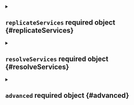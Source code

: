 


<details className="config-field" data-expandable="true">
<summary>

## `replicateServices` <span className="config-field-required" data-required="true">required</span> <span className="config-field-type">object</span> <span className="config-field-default"></span> <span className="config-field-enum"></span> {#replicateServices}



</summary>




<details className="config-field" data-expandable="true">
<summary>

### `toHost` <span className="config-field-required" data-required="true">required</span> <span className="config-field-type">object</span> <span className="config-field-default"></span> <span className="config-field-enum"></span> {#replicateServices-toHost}



</summary>




<details className="config-field" data-expandable="false" open>
<summary>

#### `from` <span className="config-field-required" data-required="true">required</span> <span className="config-field-type">string</span> <span className="config-field-default"></span> <span className="config-field-enum"></span> {#replicateServices-toHost-from}



</summary>



</details>



<details className="config-field" data-expandable="false" open>
<summary>

#### `to` <span className="config-field-required" data-required="true">required</span> <span className="config-field-type">string</span> <span className="config-field-default"></span> <span className="config-field-enum"></span> {#replicateServices-toHost-to}



</summary>



</details>


</details>



<details className="config-field" data-expandable="true">
<summary>

### `fromHost` <span className="config-field-required" data-required="true">required</span> <span className="config-field-type">object</span> <span className="config-field-default"></span> <span className="config-field-enum"></span> {#replicateServices-fromHost}



</summary>




<details className="config-field" data-expandable="false" open>
<summary>

#### `from` <span className="config-field-required" data-required="true">required</span> <span className="config-field-type">string</span> <span className="config-field-default"></span> <span className="config-field-enum"></span> {#replicateServices-fromHost-from}



</summary>



</details>



<details className="config-field" data-expandable="false" open>
<summary>

#### `to` <span className="config-field-required" data-required="true">required</span> <span className="config-field-type">string</span> <span className="config-field-default"></span> <span className="config-field-enum"></span> {#replicateServices-fromHost-to}



</summary>



</details>


</details>


</details>



<details className="config-field" data-expandable="true">
<summary>

## `resolveServices` <span className="config-field-required" data-required="true">required</span> <span className="config-field-type">object</span> <span className="config-field-default"></span> <span className="config-field-enum"></span> {#resolveServices}



</summary>




<details className="config-field" data-expandable="false" open>
<summary>

### `service` <span className="config-field-required" data-required="true">required</span> <span className="config-field-type">string</span> <span className="config-field-default"></span> <span className="config-field-enum"></span> {#resolveServices-service}



</summary>



</details>



<details className="config-field" data-expandable="true">
<summary>

### `target` <span className="config-field-required" data-required="true">required</span> <span className="config-field-type">object</span> <span className="config-field-default"></span> <span className="config-field-enum"></span> {#resolveServices-target}



</summary>




<details className="config-field" data-expandable="true">
<summary>

#### `vcluster` <span className="config-field-required" data-required="true">required</span> <span className="config-field-type">object</span> <span className="config-field-default"></span> <span className="config-field-enum"></span> {#resolveServices-target-vcluster}



</summary>




<details className="config-field" data-expandable="false" open>
<summary>

##### `service` <span className="config-field-required" data-required="true">required</span> <span className="config-field-type">string</span> <span className="config-field-default"></span> <span className="config-field-enum"></span> {#resolveServices-target-vcluster-service}



</summary>



</details>


</details>



<details className="config-field" data-expandable="true">
<summary>

#### `host` <span className="config-field-required" data-required="true">required</span> <span className="config-field-type">object</span> <span className="config-field-default"></span> <span className="config-field-enum"></span> {#resolveServices-target-host}



</summary>




<details className="config-field" data-expandable="false" open>
<summary>

##### `service` <span className="config-field-required" data-required="true">required</span> <span className="config-field-type">string</span> <span className="config-field-default"></span> <span className="config-field-enum"></span> {#resolveServices-target-host-service}



</summary>



</details>


</details>



<details className="config-field" data-expandable="true">
<summary>

#### `external` <span className="config-field-required" data-required="true">required</span> <span className="config-field-type">object</span> <span className="config-field-default"></span> <span className="config-field-enum"></span> {#resolveServices-target-external}



</summary>




<details className="config-field" data-expandable="false" open>
<summary>

##### `hostname` <span className="config-field-required" data-required="true">required</span> <span className="config-field-type">string</span> <span className="config-field-default"></span> <span className="config-field-enum"></span> {#resolveServices-target-external-hostname}



</summary>



</details>


</details>


</details>


</details>



<details className="config-field" data-expandable="true">
<summary>

## `advanced` <span className="config-field-required" data-required="true">required</span> <span className="config-field-type">object</span> <span className="config-field-default"></span> <span className="config-field-enum"></span> {#advanced}



</summary>




<details className="config-field" data-expandable="false" open>
<summary>

### `clusterDomain` <span className="config-field-required" data-required="true">required</span> <span className="config-field-type">string</span> <span className="config-field-default"></span> <span className="config-field-enum"></span> {#advanced-clusterDomain}



</summary>



</details>



<details className="config-field" data-expandable="true">
<summary>

### `fallback` <span className="config-field-required" data-required="true">required</span> <span className="config-field-type">object[]</span> <span className="config-field-default"></span> <span className="config-field-enum"></span> {#advanced-fallback}



</summary>




<details className="config-field" data-expandable="false" open>
<summary>

#### `ip` <span className="config-field-required" data-required="true">required</span> <span className="config-field-type">string</span> <span className="config-field-default"></span> <span className="config-field-enum"></span> {#advanced-fallback-ip}



</summary>



</details>



<details className="config-field" data-expandable="false" open>
<summary>

#### `hostCluster` <span className="config-field-required" data-required="false">required</span> <span className="config-field-type">boolean</span> <span className="config-field-default">true</span> <span className="config-field-enum"></span> {#advanced-fallback-hostCluster}



</summary>



</details>


</details>



<details className="config-field" data-expandable="true">
<summary>

### `proxyKubelets` <span className="config-field-required" data-required="true">required</span> <span className="config-field-type">object</span> <span className="config-field-default"></span> <span className="config-field-enum"></span> {#advanced-proxyKubelets}



</summary>




<details className="config-field" data-expandable="false" open>
<summary>

#### `byHostname` <span className="config-field-required" data-required="false">required</span> <span className="config-field-type">boolean</span> <span className="config-field-default">true</span> <span className="config-field-enum"></span> {#advanced-proxyKubelets-byHostname}



</summary>



</details>



<details className="config-field" data-expandable="false" open>
<summary>

#### `byIP` <span className="config-field-required" data-required="false">required</span> <span className="config-field-type">boolean</span> <span className="config-field-default">true</span> <span className="config-field-enum"></span> {#advanced-proxyKubelets-byIP}



</summary>



</details>


</details>


</details>
